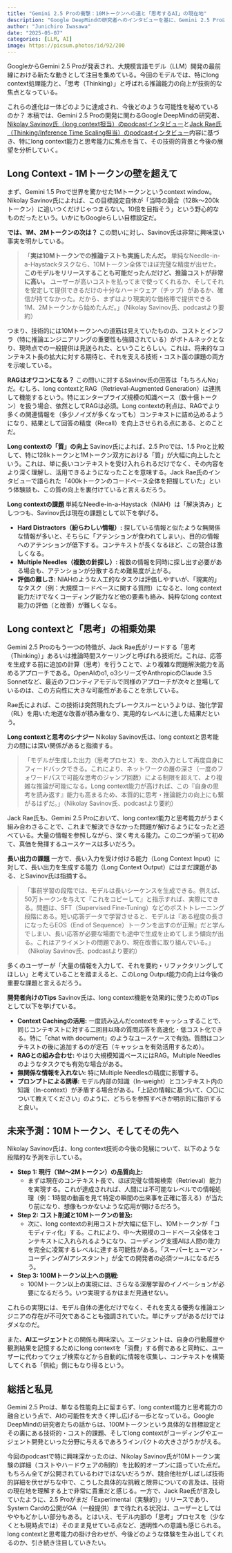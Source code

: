 ```yaml
---
title: "Gemini 2.5 Proの衝撃：10Mトークンへの道と「思考するAI」の現在地"
description: "Google DeepMindの研究者へのインタビューを基に、Gemini 2.5 Proにおけるlong context能力とthinking能力の技術的進化、現状の課題、そして今後の展望を分析する。"
author: "Junichiro Iwasawa"
date: "2025-05-07"
categories: [LLM, AI]
image: https://picsum.photos/id/92/200
---
```


GoogleからGemini 2.5 Proが発表され、大規模言語モデル（LLM）開発の最前線における新たな動きとして注目を集めている。今回のモデルでは、特にlong context処理能力と、「思考（Thinking）」と呼ばれる推論能力の向上が技術的な焦点となっている。

これらの進化は一体どのように達成され、今後どのような可能性を秘めているのか？ 本稿では、Gemini 2.5 Proの開発に関わるGoogle DeepMindの研究者、[Nikolay Savinov氏（long context担当）のpodcastインタビュー](https://www.youtube.com/watch?v=NHMJ9mqKeMQ)と[Jack Rae氏（Thinking/Inference Time Scaling担当）のpodcastインタビュー](https://www.youtube.com/watch?v=u0iIPxfwjKU)内容に基づき、特にlong context能力と思考能力に焦点を当て、その技術的背景と今後の展望を分析していく。

## Long Context - 1Mトークンの壁を超えて

まず、Gemini 1.5 Proで世界を驚かせた1Mトークンというcontext window。Nikolay Savinov氏によれば、この目標設定自体が「当時の競合（128k〜200kトークン）に追いつくだけじゃつまらない。10倍を目指そう」という野心的なものだったという。いかにもGoogleらしい目標設定だ。

**では、1M、2Mトークンの次は？** この問いに対し、Savinov氏は非常に興味深い事実を明かしている。

> 「**実は10Mトークンでの推論テストも実施したんだ。** 単純なNeedle-in-a-Haystackタスクなら、10Mトークン全体でほぼ完璧な精度が出せた。**このモデルをリリースすることも可能だったんだけど、推論コストが非常に高い。** ユーザーが高いコストを払ってまで使ってくれるか、そしてそれを安定して提供できるだけの十分なハードウェア（チップ）があるか、確信が持てなかった。だから、まずはより現実的な価格帯で提供できる1M、2Mトークンから始めたんだ。」（Nikolay Savinov氏、podcastより要約）

つまり、技術的には10Mトークンへの道筋は見えていたものの、コストとインフラ（特に推論エンジニアリングの重要性も強調されている）がボトルネックとなり、現時点での一般提供は見送られた、ということらしい。これは、将来的なコンテキスト長の拡大に対する期待と、それを支える技術・コスト面の課題の両方を示唆している。

**RAGはオワコンになる？**
この問いに対するSavinov氏の回答は「もちろんNo」だ。むしろ、long contextとRAG（Retrieval-Augmented Generation）は連携して機能するという。特にエンタープライズ規模の知識ベース（数十億トークン）を扱う場合、依然としてRAGは必須。Long contextの利点は、RAGでより多くの関連情報を（多少ノイズが多くなっても）コンテキストに詰め込めるようになり、結果として回答の精度（Recall）を向上させられる点にある、とのことだ。

**Long contextの「質」の向上**
Savinov氏によれば、2.5 Proでは、1.5 Proと比較して、特に128kトークンと1Mトークン双方における「質」が大幅に向上したという。これは、単に長いコンテキストを受け入れられるだけでなく、その内容をより深く理解し、活用できるようになったことを意味する。Jack Rae氏のインタビューで語られた「400kトークンのコードベース全体を把握していた」という体験談も、この質の向上を裏付けていると言えるだろう。

**Long contextの課題**
単純なNeedle-in-a-Haystack（NIAH）は「解決済み」としつつも、Savinov氏は現在の課題として以下を挙げる。

* **Hard Distractors（紛らわしい情報）:** 探している情報と似たような無関係な情報が多いと、そちらに「アテンションが食われてしまい」、目的の情報へのアテンションが低下する。コンテキストが長くなるほど、この競合は激しくなる。
* **Multiple Needles（複数の針探し）:** 複数の情報を同時に探し出す必要がある場合も、アテンションが分散するため難易度が上がる。
* **評価の難しさ:** NIAHのような人工的なタスクは評価しやすいが、「現実的」なタスク（例：大規模コードベースに関する質問）になると、long context能力だけでなくコーディング能力など他の要素も絡み、純粋なlong context能力の評価（と改善）が難しくなる。

## Long contextと「思考」の相乗効果

Gemini 2.5 Proのもう一つの特徴が、Jack Rae氏がリードする「思考（Thinking）」あるいは推論時間スケーリングと呼ばれる技術だ。これは、応答を生成する前に追加の計算（思考）を行うことで、より複雑な問題解決能力を高めるアプローチである。OpenAIのo1, o3シリーズやAnthropicのClaude 3.5 Sonnetなど、最近のフロンティアモデルで同様のアプローチが次々と登場しているのは、この方向性に大きな可能性があることを示している。

Rae氏によれば、この技術は突然現れたブレークスルーというよりは、強化学習（RL）を用いた地道な改善が積み重なり、実用的なレベルに達した結果だという。

**Long contextと思考のシナジー**
Nikolay Savinov氏は、long contextと思考能力の間には深い関係があると指摘する。

> 「モデルが生成した出力（思考プロセス）を、次の入力として再度自身にフィードバックできる。これにより、ネットワークの層の深さ（一度のフォワードパスで可能な思考のジャンプ回数）による制限を超えて、より複雑な推論が可能になる。Long context能力が高ければ、この『自身の思考を読み返す』能力も高まるため、本質的に思考・推論能力の向上にも繋がるはずだ。」（Nikolay Savinov氏、podcastより要約）

Jack Rae氏も、Gemini 2.5 Proにおいて、long context能力と思考能力がうまく組み合わさることで、これまで解決できなかった問題が解けるようになったと述べている。大量の情報を参照しながら、深く考える能力。この二つが揃って初めて、真価を発揮するユースケースは多いだろう。

**長い出力の課題**
一方で、長い入力を受け付ける能力（Long Context Input）に対して、長い出力を生成する能力（Long Context Output）にはまだ課題がある、とSavinov氏は指摘する。

> 「事前学習の段階では、モデルは長いシーケンスを生成できる。例えば、50万トークンを与えて『これをコピーして』と指示すれば、実際にできる。問題は、SFT（Supervised Fine-Tuning）などのポストトレーニング段階にある。短い応答データで学習させると、モデルは『ある程度の長さになったらEOS（End of Sequence）トークンを出すのが正解』だと学んでしまい、長い応答が必要な場面でも途中で生成を止めてしまう傾向が出る。これはアライメントの問題であり、現在改善に取り組んでいる。」（Nikolay Savinov氏、podcastより要約）

多くのユーザーが「大量の情報を入力して、それを要約・リファクタリングしてほしい」と考えていることを踏まえると、このLong Output能力の向上は今後の重要な課題と言えるだろう。

**開発者向けのTips**
Savinov氏は、long context機能を効果的に使うためのTipsとして以下を挙げている。

* **Context Cachingの活用:** 一度読み込んだcontextをキャッシュすることで、同じコンテキストに対する二回目以降の質問応答を高速化・低コスト化できる。特に「chat with document」のようなユースケースで有効。質問はコンテキストの後に追加するのが定石（キャッシュを有効活用するため）。
* **RAGとの組み合わせ:** やはり大規模知識ベースにはRAG。Multiple Needlesのようなタスクでも有効な場合がある。
* **無関係な情報を入れない:** 特にMultiple Needlesの精度に影響する。
* **プロンプトによる誘導:** モデル内部の知識（In-weight）とコンテキスト内の知識（In-context）が矛盾する場合がある。「上記の情報に基づいて、〇〇について教えてください」のように、どちらを参照すべきか明示的に指示すると良い。

## 未来予測：10Mトークン、そしてその先へ

Nikolay Savinov氏は、long context技術の今後の発展について、以下のような段階的な予測を示している。

* **Step 1: 現行（1M〜2Mトークン）の品質向上:**
    * まずは現在のコンテキスト長で、ほぼ完璧な情報検索（Retrieval）能力を実現する。これが達成されれば、人間には不可能なレベルでの情報処理（例：1時間の動画を見て特定の瞬間の出来事を正確に答える）が当たり前になり、想像もつかないような応用が開けるだろう。
* **Step 2: コスト削減と10Mトークンの普及:**
    * 次に、long contextの利用コストが大幅に低下し、10Mトークンが「コモディティ化」する。これにより、中〜大規模のコードベース全体をコンテキストに入れられるようになり、コーディング支援AIは人間の能力を完全に凌駕するレベルに達する可能性がある。「スーパーヒューマン・コーディングAIアシスタント」が全ての開発者の必須ツールになるだろう。
* **Step 3: 100Mトークン以上への挑戦:**
    * 100Mトークン以上の実現には、さらなる深層学習のイノベーションが必要になるだろう。いつ実現するかはまだ見通せない。

これらの実現には、モデル自体の進化だけでなく、それを支える優秀な推論エンジニアの存在が不可欠であることも強調されていた。単にチップがあるだけではダメなのだ。

また、**AIエージェント**との関係も興味深い。エージェントは、自身の行動履歴や観測結果を記憶するためにlong contextを「消費」する側であると同時に、ユーザーに代わってウェブ検索などから自動的に情報を収集し、コンテキストを構築してくれる「供給」側にもなり得るという。

## 総括と私見

Gemini 2.5 Proは、単なる性能向上に留まらず、long context能力と思考能力の融合という点で、AIの可能性を大きく押し広げる一歩となっている。Google DeepMindの研究者たちの話からは、100Mトークンという具体的な目標設定とその裏にある技術的・コスト的課題、そしてlong contextがコーディングやエージェント開発といった分野に与えるであろうインパクトの大きさがうかがえる。

今回のpodcastで特に興味深かったのは、Nikolay Savinov氏が10Mトークン実験の詳細（コストやハードウェアの制約）を比較的オープンに語っていた点だ。もちろん全てが公開されているわけではないだろうが、競合他社がしばしば技術的詳細を伏せがちな中で、こうした具体的な挑戦と限界についての言及は、技術の現在地を理解する上で非常に貴重だと感じる。一方で、Jack Rae氏が言及していたように、2.5 Proがまだ「Experimental（実験的）」リリースであり、System Cardの公開がGA（一般提供）まで待たれる状況は、ユーザーとしてはややもどかしい部分もある。とはいえ、モデル内部の「思考」プロセスを（少なくとも現時点では）そのまま見せている点など、透明性への意識も感じられる。long contextと思考能力の掛け合わせが、今後どのような体験を生み出してくれるのか、引き続き注目していきたい。
